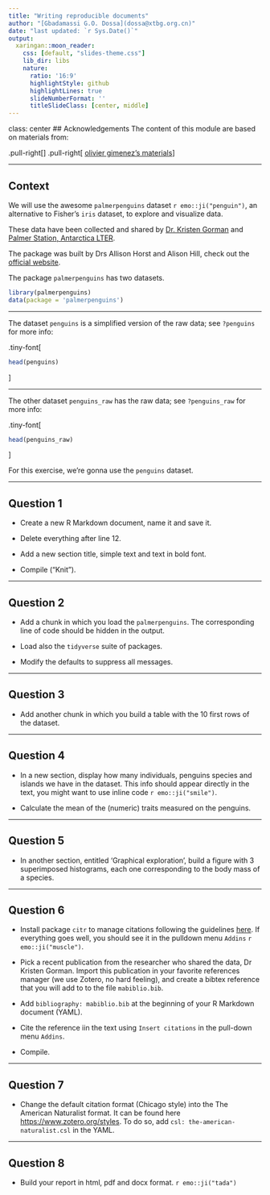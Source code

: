 ```yaml
---
title: "Writing reproducible documents"
author: "[Gbadamassi G.O. Dossa](dossa@xtbg.org.cn)"
date: "last updated: `r Sys.Date()`"
output:
  xaringan::moon_reader:
    css: [default, "slides-theme.css"]
    lib_dir: libs
    nature:
      ratio: '16:9'
      highlightStyle: github
      highlightLines: true
      slideNumberFormat: ''
      titleSlideClass: [center, middle]
---
```


class: center
## Acknowledgements
The content of this module are based on materials from:

.pull-right[
]
.pull-right[
[olivier gimenez's materials](https://oliviergimenez.github.io/)
]

---


## Context

We will use the awesome `palmerpenguins` dataset `r emo::ji("penguin")`, an alternative to Fisher's `iris` dataset, to explore and visualize data.

These data have been collected and shared by [Dr. Kristen Gorman](https://www.uaf.edu/cfos/people/faculty/detail/kristen-gorman.php) and [Palmer Station, Antarctica LTER](https://pal.lternet.edu/). 

The package was built by Drs Allison Horst and Alison Hill, check out the [official website](https://allisonhorst.github.io/palmerpenguins/). 

The package `palmerpenguins` has two datasets. 

```r
library(palmerpenguins)
data(package = 'palmerpenguins')
``` 

---

The dataset `penguins` is a simplified version of the raw data; see `?penguins` for more info: 

.tiny-font[
```r
head(penguins)
```
]

---

The other dataset `penguins_raw` has the raw data; see `?penguins_raw` for more info: 

.tiny-font[
```r
head(penguins_raw)
```
]

For this exercise, we're gonna use the `penguins` dataset. 


---

## Question 1

* Create a new R Markdown document, name it and save it.   

* Delete everything after line 12.   

* Add a new section title, simple text and text in bold font.   
  
* Compile ("Knit").    


---

## Question 2


* Add a chunk in which you load the `palmerpenguins`. The corresponding line of code should be hidden in the output.    

* Load also the `tidyverse` suite of packages.   

* Modify the defaults to suppress all messages.   


---

## Question 3

* Add another chunk in which you build a table with the 10 first rows of the dataset.    


---

## Question 4

* In a new section, display how many individuals, penguins species and islands we have in the dataset. This info should appear directly in the text, you might want to use inline code `r emo::ji("smile")`.    

* Calculate the mean of the (numeric) traits measured on the penguins.    

---

## Question 5

* In another section, entitled 'Graphical exploration', build a figure with 3 superimposed histograms, each one corresponding to the body mass of a species.    

---

## Question 6

* Install package `citr` to manage citations following the guidelines [here](https://github.com/crsh/citr). If everything goes well, you should see it in the pulldown menu `Addins` `r emo::ji("muscle")`.   

* Pick a recent publication from the researcher who shared the data, Dr Kristen Gorman. Import this publication in your favorite references manager (we use Zotero, no hard feeling), and create a bibtex reference that you will add to to the file `mabiblio.bib`.   

* Add `bibliography: mabiblio.bib` at the beginning of your R Markdown document (YAML).   

* Cite the reference iin the text using `Insert citations` in the pull-down menu `Addins`.   

* Compile.   

---

## Question 7

* Change the default citation format (Chicago style) into the The American Naturalist format. It can be found here  <https://www.zotero.org/styles>. To do so, add `csl: the-american-naturalist.csl` in the YAML.   

---

## Question 8

* Build your report in html, pdf and docx format. `r emo::ji("tada")`    
